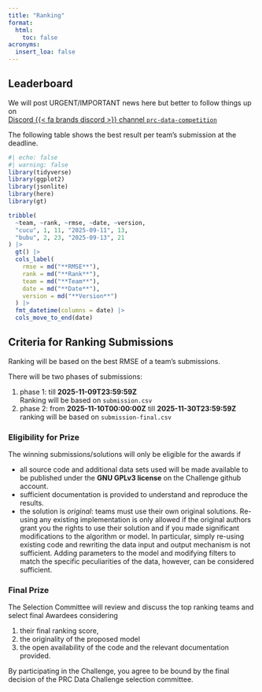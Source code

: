 ```yaml
---
title: "Ranking"
format:
  html:
    toc: false
acronyms:
  insert_loa: false
---
```


## Leaderboard


::: {.callout-warning title="Attention"}
We will post URGENT/IMPORTANT news here but better to follow things up on \
[Discord {{< fa brands discord >}} channel `prc-data-competition`][prc-discord]
:::


The following table shows the best result per team's submission at the deadline.


```r
#| echo: false
#| warning: false
library(tidyverse)
library(ggplot2)
library(jsonlite)
library(here)
library(gt)

tribble(
  ~team, ~rank, ~rmse, ~date, ~version,
  "cucu", 1, 11, "2025-09-11", 13,
  "bubu", 2, 23, "2025-09-13", 21
) |> 
  gt() |>
  cols_label(
    rmse = md("**RMSE**"),
    rank = md("**Rank**"),
    team = md("**Team**"),
    date = md("**Date**"),
    version = md("**Version**")
  ) |>
  fmt_datetime(columns = date) |>
  cols_move_to_end(date)
```




## Criteria for Ranking Submissions

Ranking will be based on the best RMSE of a team's submissions.


There will be two phases of submissions:

1. phase 1: till **2025-11-09T23:59:59Z** \
   Ranking will be based on `submission.csv`
1. phase 2: from **2025-11-10T00:00:00Z** till **2025-11-30T23:59:59Z** \
   ranking will be based on `submission-final.csv` 




### Eligibility for Prize {#eligibility}

The winning submissions/solutions will only be eligible for the awards if

* all source code and additional data sets used will be made available to be
  published under the **GNU GPLv3 license** on the Challenge github account.
* sufficient documentation is provided to understand and reproduce the results.
* the solution is _original_: teams must use their own original solutions.
  Re-using any existing implementation is only allowed if the original authors 
  grant you the rights to use their solution and if you made significant
  modifications to the algorithm or model.
  In particular, simply re-using existing code and rewriting the data input and 
  output mechanism is not sufficient. Adding parameters to the model and 
  modifying filters to match the specific peculiarities of the data, however,
  can be considered sufficient. 


### Final Prize 

The Selection Committee will review and discuss the top ranking teams and
select final Awardees considering

1. their final ranking score,
1. the originality of the proposed model
1. the open availability of the code and the relevant documentation provided.

By participating in the Challenge, you agree to be bound by the final decision
of the PRC Data Challenge selection committee. 



[prc-discord]: <https://discord.com/channels/1252625490930307142/1304403918515605504> "Discord channel for PRC Data Challenge"
